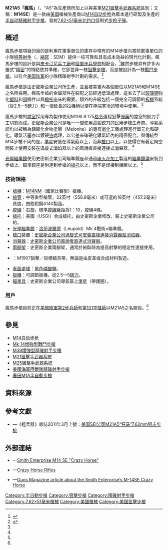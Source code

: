 {{noteTA
|G1=軍事
|G2=長度單位
|G3=Firearms
|1=zh-hans:电火花加工;zh-cn:电火花加工;zh-tw:放電加工;
}}
{{Infobox Weapon
|name= M21A5「瘋馬」<br />{{Lang|en|M21A5 “Crazy Horse”}}<br />M14SE
|image= 
|image_size= 300px
|caption= 
|origin= {{flagcountry|United States}}
|type= <div class="NavFrame collapsed" style="color: black; background-color: #FFFFFF; margin: 0 auto; padding: 0 10px; text-align: left;"><div class="NavHead" style="background-color: #FFFFFF; margin: 0 auto; padding: 0 10px; font-weight:normal;"></div><div class="NavContent" style="background-color: #FFFFFF; margin: 0 auto; padding: 0 10px;">
* [[半自動步槍|半自動步槍]]
* [[狙擊步槍|狙擊步槍]]
* [[精確射手步槍|精確射手步槍]]
</div>
</div>
<!-- Type selection -->
|is_ranged= yes
|is_bladed= 
|is_explosive= 
|is_artillery= 
|is_vehicle= 
|is_missile= 
|is_UK= 
<!-- Service history -->
|service= 2003年—
|used_by= <div class="NavFrame collapsed" style="color: black; background-color: #FFFFFF; margin: 0 auto; padding: 0 10px; text-align: left;"><div class="NavHead" style="background-color: #FFFFFF; margin: 0 auto; padding: 0 10px; font-weight:normal;"></div><div class="NavContent" style="background-color: #FFFFFF; margin: 0 auto; padding: 0 10px;">
* [[美国陆军|美国陆军]]
* [[美國海軍|美國海軍]]
</div>
</div>
|wars= 
<!-- Production history -->
|designer= {{Link-en|羅恩·史密斯 (槍械設計師)|Ron Smith (firearms designer)|羅恩·史密斯}}
|design_date= 2003年
|manufacturer= {{Link-en|史密斯企業公司|Smith Enterprise, Inc.}}
|unit_cost= 
|production_date= 2003年—
|number= 
|variants= 
<!-- General specifications -->
|spec_label= 
|weight= 空槍：5.26[[千克|千克]]（11.6[[磅|磅]]）
|length= 1,117.6[[毫米|毫米]]（44[[英寸|英寸]]）
|part_length= 558.8毫米（22英吋）
|width= 
|height= 
|diameter= 
|crew= 
<!-- Ranged weapon specifications --> 
|cartridge= [[7.62×51mm_NATO|7.62×51毫米北約口徑]]<br />（[[标准化协议|STANAG]] [[STANAG_2310|2310]]）
|caliber= 7.62毫米（.308英吋）
|barrels= 1根，中等重型槍管，[[铬|铬]][[鉬|鉬]][[钢|钢]]4140製，標準[[膛線|膛線]]纏距為1：10，膛線4條，右旋，[[槍口|槍口]]裝有史密斯企業公司[[渦旋式消焰器|渦旋式]][[消焰器|消焰器]]，可用以安裝同公司的[[風說者消聲器|風說者直接連接式]][[抑制器|消聲器]]
|action= <div class="NavFrame collapsed" style="color: black; background-color: #FFFFFF; margin: 0 auto; padding: 0 10px; text-align: left;"><div class="NavHead" style="background-color: #FFFFFF; margin: 0 auto; padding: 0 10px; font-weight:normal;"></div><div class="NavContent" style="background-color: #FFFFFF; margin: 0 auto; padding: 0 10px;">
* [[氣動式_(槍械)#長行程活塞傳動|長行程活塞氣動式]]
* [[轉拴式槍栓|轉拴式槍栓]]
</div>
</div>
|mode= {{Link-en|半自動槍械|Semi-automatic firearm|半自動}}
|rate= 
|velocity= 853.44[[米每秒|米／秒]]（2,800[[英尺每秒|英尺／秒]]）
|range= 822.96[[米_(单位)|公尺]]（900[[码|码]]，2,700[[英尺|英尺]]）
|max_range= 
|feed= <div class="NavFrame collapsed" style="color: black; background-color: #FFFFFF; margin: 0 auto; padding: 0 10px; text-align: left;"><div class="NavHead" style="background-color: #FFFFFF; margin: 0 auto; padding: 0 10px; font-weight:normal;"></div><div class="NavContent" style="background-color: #FFFFFF; margin: 0 auto; padding: 0 10px;">
* 10、20發可拆式[[彈匣|彈匣]]
* 100發可拆卸式[[C-Mag彈鼓|C-Mag]][[彈鼓|彈鼓]]
</div>
</div>
|sights=<div class="NavFrame collapsed" style="color: black; background-color: #FFFFFF; margin: 0 auto; padding: 0 10px; text-align: left;"><div class="NavHead" style="background-color: #FFFFFF; margin: 0 auto; padding: 0 10px; font-weight:normal;"></div><div class="NavContent" style="background-color: #FFFFFF; margin: 0 auto; padding: 0 10px;">
* [[機械瞄具|機械瞄具]]：從M14改進的金屬覘孔式[[照門|照門]]和柱狀連護環[[照準器|準星]]
** 準星：國家比賽前片狀.062，帶護圈
** 照門：{{Link-en|比賽等級|Match grade}}帶護圈覘孔與一分半鐘風偏和海拔調節
** [[瞄準基線|瞄準基線]]：679.45毫米（26.75英吋）
* 通常會在[[機匣|機匣]]頂部加裝的[[皮卡汀尼導軌|MIL-STD-1913戰術導軌]]上安裝日間／夜間[[瞄准镜|光學瞄準／狙擊鏡]]、[[紅點鏡|紅點鏡／反射式瞄準鏡]]、[[全像武器照準器|全息瞄準鏡]]、[[夜視鏡|夜視鏡]]和／或[[熱成像儀|熱成像儀]]（可拆卸）
** 萊波爾德Mk 4 3.5—10×
</div>
</div>
<!-- 火炮規格 -->
|breech= 
|recoil= 
|carriage= 
|elevation= 
|traverse= 
<!-- 刃器規格 --> 
|blade_type= 
|hilt_type= 
|sheath_type= 
|head_type= 
|haft_type= 
<!-- 爆炸物內填炸藥規格 --> 
|filling= 
|filling_weight= 
|detonation= 
|yield= 
<!-- 車輛/飛彈規格 -->
|armour= 
|primary_armament= 
|secondary_arament= 
|engine= 
|engine_power= 
|transmission= 
|payload_capacity= 
|fuel_capacity= 
|pw_ratio= 
|suspension= 
|clearance= 
|vehicle_range= 
|speed= 
|guidance= 
|steering= 
<!-- Missiles only -->
|wingspan= 
|propellant= 
|ceiling= 
|altitude= 
|depth= 
|boost= 
|accuracy= 
|launch_platform= 
|transport= 
}}

'''M21A5「瘋馬」'''（{{Lang-en|'''M21A5 “Crazy Horse”'''}}，“A5”為生產商所加上以與美軍[[M21狙擊手武器系統|M21狙擊手武器系統]]區別；又稱：'''M14SE'''）是一款由[[美国|美国]]槍械生產商{{Link-en|史密斯企業公司|Smith Enterprise, Inc.}}以[[M14自动步枪|M14自动步枪]]為藍本進行研製及生產的[[半自动步枪|半自动]][[精確射手步槍|精確射手步槍]]，發射[[7.62×51mm_NATO|7.62×51毫米]][[北大西洋公约组织|北约]][[口徑|口徑]]制式[[步枪|步枪]][[子彈|子彈]]。

== 概述 ==
瘋馬步槍項目的目的是利用在軍事單位的庫存中現有的M14步槍向當前軍事單位的小隊[[特等射手|特等射手]]（{{Lang-en|Squad Designated Marksman}}，[[縮寫|縮寫]]：SDM）提供一枝可靠和具有成本效益的現代化計劃。瘋馬步槍的設計是與[[皮卡汀尼兵工廠|皮卡汀尼兵工廠]]和[[陸軍步兵學校|陸軍步兵學校]]相配合。<ref name=Pushies>{{cite journal|title= Smith Enterprise’ Crazy Horse M21A5 7.62x51mm|last= Pushies |first= Fred |journal= Special Weapons for Military & Police |publisher= Harris Publishing |year= 2009 |issue= 4 |volume= 20}}</ref>雖然步槍具有許多內置式“[[测量精度|精密]]”的特點使其準確，它卻並非一枝[[狙擊步槍|狙擊步槍]]，而是被設計為一枝[[戰鬥步槍|戰鬥步槍]]，以符合[[美国陆军|美国陆军]]的小隊精確射手計劃的需求。<ref name=Kokalis>{{cite journal|first=Peter|last=Kokalis| journal=Shotgun News|title= M14 reborn: Crazy Horse and the Romanian Option| pages=20–22, 24, 26|year=2005|issue=12|volume=50}}</ref>

瘋馬步槍是由史密斯企業公司所生產，並且被美軍內各個單位以M21A5和M14SE之名所採用。瘋馬步槍的金屬部件在裝配之前經過低溫處理，這省去了以[[玻璃钢|玻璃钢]]強化[[塑料|塑料]]和[[钢|钢]]插件以與[[槍托|槍托]]座床的需要。額外的升級包括一個完全可調節的[[扳機|扳機]]系統（從2.5—5[[磅力|磅力]]）和一根延長的[[拉機柄|拉機柄]]以便在極端寒冷的環境中使用。<ref name=Pushies/>

瘋馬步槍的[[膛室|膛室]]採用專為製作使用M118LR 175[[格令|格令]]遠程狙擊[[彈藥|彈藥]]的膛室的鉸刀手工切割而成。史密斯企業公司是唯一一間使用這些鉸刀的民用步槍生產商。導氣系統均以被稱為銻鎳化合物塗層（Melonite）的專有[[滲氮|氮化]]工藝處理進行單元化和硬化。導氣活塞亦以鍍硬[[铬|铬]]處理，以公差來確硬化導氣缸內的精密配合。與傳統型M14步槍不同的是，[[照準器|準星]]安裝在導氣箍以上，而非[[槍口|槍口]]以上，以使得它有著足夠空間裝上使用安裝在[[渦旋式消焰器|渦旋式消焰器]]以上的[[風說者消聲器|風說者直接連接式]][[抑制器|消聲器]]。<ref name=Kokalis/>

[[瞄准镜|光學瞄準鏡]]使用史密斯企業公司瞄準鏡座和通過[[电火花加工|电火花加工]]製造的[[瞄準鏡環|瞄準鏡環]]安裝到步槍上。瞄準鏡座是附連到步槍的[[槍托|槍托]]以上，而不是焊接到機匣以上。<ref name=Kokalis/>

=== 技術規格 ===
* [[槍機|槍機]]：[[M14自动步枪|M14NM]]（國家比賽型）槍機。
* [[槍管|槍管]]：中等重型槍管，22英吋（558.8毫米）或可選的18英吋（457.2毫米）長度，由鉻鉬鋼4140製造。
* [[膛線|膛線]]：右旋，標準[[膛線|膛線]]纏距為1：10，膛線4條。
* [[槍托|槍托]]：美國{{Link-en|政府型 (軍事)|G.I.|G.I.}}（USGI）合成槍托，由史密斯企業修改，裝上史密斯企業公司的{{Link-en|托腮板|Cheekpiece}}。
* [[瞄准镜|光學瞄準鏡]]：[[洛伊波爾德公司|洛伊波爾德]]（Leupold）Mk 4戰術×瞄準鏡。
* [[槍口|槍口]]裝置：[[渦旋式消焰器|史密斯企業公司渦旋式可安裝直接連接消聲器型消焰器]]。
* [[抑制器|消聲器]]：[[風說者消聲器|史密斯企業公司風說者直連式消聲器]]。
* [[兩腳架|兩腳架]]：史密斯企業兩腳架，通常於俯臥時為提高射擊的穩定性連接使用。
* {{Link-en|槍背帶|Sling (firearms)}}：M1907狙擊／目標槍背帶，無論是由皮革或合成材料製造。
* [[表面處理|表面處理]]：[[黑色|黑色]][[磷酸鹽|磷酸鹽]]。
* [[扳機|扳機]]：可調節扳機，從2.5—5[[磅力|磅力]]。
* [[照準器|瞄準具]]：史密斯企業公司導氣箍上[[照準器|準星]]（帶護圈）。

=== 用戶 ===
瘋馬步槍目前正在[[美國陸軍第2步兵師|美國陸軍第2步兵師]]和[[第101空降師|第101空降師]]以M21A5之名服役。<ref name=Kokalis/>

== 參見 ==
* [[M14自动步枪|M14自动步枪]]
* [[Mk_14增強型戰鬥步槍|Mk 14增強型戰鬥步槍]]
* [[M39增強型精確射手步槍|M39增強型精確射手步槍]]
* [[M21狙擊手武器系統|M21狙擊手武器系統]]
* [[M25狙擊手武器系統|M25狙擊手武器系統]]
* [[美國海軍陸戰隊精確射手步槍|美國海軍陸戰隊精確射手步槍]]
* [[春田M1A半自動步槍|春田M1A半自動步槍]]

== 資料來源 ==
<div class="references-small">
<references />
</div>

== 參考文獻 ==
* {{zh-hans icon}}—《輕兵器》雜誌2011年3月上號：[http://mall.cnki.net/magazine/Article/QBQI201105002.htm 美国SEI公司M21A5“狂马”7.62mm狙击步枪] {{Wayback|url=http://mall.cnki.net/magazine/Article/QBQI201105002.htm |date=20190604210210 }}

== 外部連結 ==
* {{en icon}}—[http://www.smithenterprise.com/products02.html Smith Enterprise M14 SE "Crazy Horse"] {{Wayback|url=http://www.smithenterprise.com/products02.html |date=20201212001706 }}
* {{en icon}}—[http://www.crazyhorserifles.com/firstindex.htm Crazy Horse Rifles] {{Wayback|url=http://www.crazyhorserifles.com/firstindex.htm |date=20201123154834 }}
* {{en icon}}—[https://web.archive.org/web/20130910065251/http://gunsmagazine.com/smith-enterprises-m-14sa/ Guns Magazine article about the Smith Enterprise’s M-14SE Crazy Horse]

{{現代美國軍隊單兵武器及彈藥}}

[[Category:半自動步槍|Category:半自動步槍]]
[[Category:狙擊步槍|Category:狙擊步槍]]
[[Category:精確射手步槍|Category:精確射手步槍]]
[[Category:7.62×51毫米槍械|Category:7.62×51毫米槍械]]
[[Category:美國槍械|Category:美國槍械]]
[[Category:美國狙擊步槍|Category:美國狙擊步槍]]